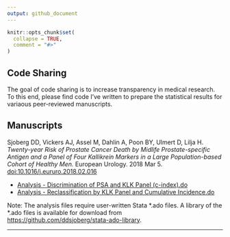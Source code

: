 ```yaml
---
output: github_document
---
```


<!-- README.md is generated from README.Rmd. Please edit that file -->

```r
knitr::opts_chunk$set(
  collapse = TRUE,
  comment = "#>"
)
```
## Code Sharing

The goal of code sharing is to increase transparency in medical research.  To this end, please find code I've written to prepare the statistical results for variaous peer-reviewed manuscripts.

## Manuscripts

Sjoberg DD, Vickers AJ, Assel M, Dahlin A, Poon BY, Ulmert D, Lilja H. *Twenty-year Risk of Prostate Cancer Death by Midlife Prostate-specific Antigen and a Panel of Four Kallikrein Markers in a Large Population-based Cohort of Healthy Men.* European Urology. 2018 Mar 5. [doi:10.1016/j.eururo.2018.02.016](https://doi.org/10.1016/j.eururo.2018.02.016)    

* [Analysis - Discrimination of PSA and KLK Panel (c-index).do](https://github.com/ddsjoberg/Manuscript-Code-Share/blob/master/2018-Feb-European-Urology/Analysis%20-%20Discrimination%20of%20PSA%20and%20KLK%20Panel%20(c-index).do)  
* [Analysis - Reclassification by KLK Panel and Cumulative Incidence.do](https://github.com/ddsjoberg/Manuscript-Code-Share/blob/master/2018-Feb-European-Urology/Analysis%20-%20Reclassification%20by%20KLK%20Panel%20and%20Cumulative%20Incidence.do)  

Note: The analysis files require user-written Stata \*.ado files.  A library of the \*.ado files is available for download from [https://github.com/ddsjoberg/stata-ado-library](https://github.com/ddsjoberg/Stata-ado-Library).    

---

  

  

